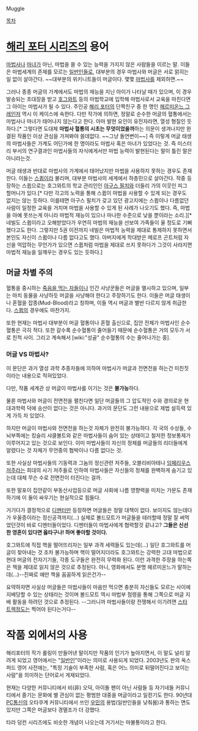 Muggle

[[목차]]
= [[해리 포터 시리즈]]의 용어 =
[[마법사]]나 [[마녀]]가 아닌, 마법을 쓸 수 있는 능력을 가지지 않은 사람들을 이르는 말. 이들은 마법세계의 존재를 모르는 [[일반인]]들로, 대부분의 경우 마법사와 머글은 서로 얽히는 일 없이 살아간다. ~~대부분의 위키니트들이 머글이다. 몇몇 [[마법사]]를 제외하면.~~

그러나 종종 머글의 가계에서도 마법의 재능을 지닌 아이가 나타날 때가 있으며, 이 경우 발송되는 초대장을 받고 [[호그와트]] 등의 마법학교에 입학해 마법사로서 교육을 마친다면 그 아이는 마법사가 될 수 있다. 주인공 [[해리 포터]]의 단짝친구 중 한 명인 [[헤르미온느 그레인저]] 역시 이 케이스에 속한다. 다만 작가에 의하면, 정말로 순수한 머글의 혈통에서는 마법사나 마녀가 태어나지 않는다고 한다. 아마 발현 요인이 유전자라면, 열성 형질인 듯하다.[* 그렇다면 도대체 '''마법사 혈통의 시초는 무엇이었을까'''하는 의문이 생겨나지만 완결된 작품인 이상 관심을 가져봐야 쓸데없다. ~~그냥 돌연변이~~] 즉 이렇게 머글 태생의 마법사들은 가계도 어딘가에 한 명이라도 마법사 혹은 마녀가 있었다는 것. 즉 미스터리 부서의 연구결과인 마법사들의 자식에게서만 마법 능력이 발현된다는 말이 틀린 말은 아니라는것.

머글 태생과 반대로 마법사의 가계에서 태어났지만 마법을 사용하지 못하는 경우도 존재한다. 이들는 [[스큅]]이라 불리며, 대부분 마법사의 세계에서 하층민으로 살아간다. 작중 등장하는 스큅으로는 호그와트의 학교 관리인인 [[아구스 필치]]와 더들리 가의 이웃인 피그 할머니가 있다.[* 다만 각고의 노력을 통해 스큅이 마법을 사용할 수 있게 되는 경우도 없지는 않는 듯하다. 이를테면 아구스 필치가 갖고 있던 광고지에는 스큅이나 다름없던 사람이 일정한 교육을 거치며 마법을 사용할 수 있게 된 사례가 나오기도 했다. 즉, 마법을 아예 못쓰는게 아니라 마법적 재능이 있으나 마나한 수준으로 낮을 뿐이라는 소리.][* 네빌도 스큅이라고 오해받았다가 우연히 마법의 재능을 선보여 가족들이 울 정도로 기뻐했다고도 한다. 그렇지만 5권 이전까지 네빌은 마법적 능력을 제대로 통제하지 못하면서 본인도 자신이 스큅이나 다름 없다고도 했다. 아버지에게 학대받은 메로프 곤트처럼 자신을 억압하는 무언가가 있으면 스큅처럼 마법을 제대로 쓰지 못하다가 그것이 사라지면 마법적 재능을 일깨우는 경우도 있는 듯하다.]

== 머글 차별 주의 ==
혈통을 중시하는 [[죽음을 먹는 자]]들이나 인간 사냥꾼들은 머글을 멸시하고 있으며, 일부는 마치 동물을 사냥하듯 머글을 사냥해야 한다고 주장하기도 한다. 이들은 머글 태생이나 혼혈을 잡종(Mud-Blood)라고 칭하며, 이들 역시 머글과 별반 다르지 않게 취급한다. [[스큅]]의 경우에도 마찬가지.

또한 현재는 마법사 대부분이 머글 혈통이나 혼혈 출신으로, 집안 전체가 마법사인 순수혈통은 극히 적다. 또한 갈수록 순수혈통이 줄어들기 때문에 순수혈통은 거의 모두가 서로 친척 사이. 그리고 계속해서 [wiki:"성골" 순수혈통의 수는 줄어나가는 중].

=== 머글 VS 마법사? ===
이 문단은 과거 열성 과학 추종자들에 의하여 마법사가 머글과 전면전을 하는건 미친짓이라는 내용으로 적혀있었다.

다만, 작품 세계관 상 머글이 마법사를 이기는 것은 '''불가능'''하다.

물론 마법사와 머글이 전면전을 펼친다면 일단 머글들의 그 압도적인 수와 경의로운 현대과학력 덕에 승산이 없다는 것은 아니다. 과거의 문단도 그런 내용으로 제법 설득력 있게 가득 차 있었다.

하지만 머글이 마법사와 전면전을 하는것 자체가 완전히 불가능하다. 각 국의 수상들, 수뇌부쪽에는 킹슬리 샤클볼트와 같은 마법사들이 숨어 있는 상태이고 철저한 정보통제가 이루어지고 있는 것으로 보인다. 이미 마법사들이 자신의 정체를 머글들의 리더들에게 알렸다는 것 자체가 무언중의 협박이나 다름 없다는 것.

또한 사실상 마법사들의 기동력과 그놈의 정신관련 저주들, 오블리비아테나 [[임페리우스 저주]]라는 희대의 사기 저주들로 인하여 마법사들은 자신들의 정체를 완벽하게 숨기고 있는데 대체 무슨 수로 전면전이 터진다는 걸까.

또한 말포이 집안같이 부동산사업등으로 머글 사회에 나름 영향력을 미치는 가문도 존재하기에 이 둘이 싸우기는 현실적으로 힘들다.

거기다가 결정적으로 [[디멘터]]만 등장하면 머글들은 정말 대책이 없다. 보이지도 않는데다가 우울증이라는 정신공격까지(...) 실제로 볼드모트가 머글들을 테러할때 정말 잘 써먹었던것이 바로 디멘터들이었다. 디멘터들이 마법사에게 협력할것 같냐고? '''그들은 신선한 영혼이 있다면 옳타구나! 하며 좋아할 것이다.'''

호그와트에 직접 핵을 떨어뜨리자는 일부 과격 세력들도 있는데(...) 일단 호그와트를 머글이 찾아내는 것 조차 불가능하며 핵이 떨어지더라도 호그와트는 강력한 고대 마법으로 현대 머글의 전자기기들, 각종 도구들은 완전히 무력화 된다. 이런 과격한 주장을 하는쪽은 책을 제대로 읽지 않은 것으로 추정된다. 아니, 영화에서도 분명 헤르미온느가 말하는데(...)--진짜로 얘만 책을 꼼꼼하게 읽은건가--

요약하자면 사실상 머글들은 마법사들이 마음만 먹으면 충분히 자신들도 모르는 사이에 지배당할 수 있는 상태라는 것이며 볼드모트 역시 마법부 점령을 통해 그쪽으로 머글 지배 활동을 하려던 것으로 추정된다.
--그러니까 마법사들이랑 전쟁해서 이기려면 [[스타 트렉]]정도는 찍어야 된다는거다--
= 작품 외에서의 사용 =
해리포터의 작가 롤링이 만들어낸 말이지만 작품의 인기가 높아지면서, 이 말도 널리 알려게 되었고 영어에서는 "[[일반인]]"이라는 의미로 사용되게 되었다. 2003년도 판의 옥스퍼드 영어 사전에는, "특정 기술이 부족한 사람, 혹은 어느 의미로 뒤떨어진다고 보이는 사람"을 의미하는 단어로서 게재되었다. 

현재는 다양한 커뮤니티에서 비(非) 오덕, 아이돌 팬이 아닌 사람들 등 자기네들 커뮤니티에서 즐기는 문화에 별 관심이 없는  평범한 대중을 머글이라고 일컫기도 한다. 90년대 [[PC통신]]의 오타쿠계 커뮤니티에서 쓰인 [[우민]]의 용법(일반인들을 낮춰봄)과 통하는 면도 있지만 그쪽은 머글보다 경멸조가 더 강했다.

타라 덩컨 시리즈에도 비슷한 개념이 나오는데 거기서는 마불통이라고 한다.
